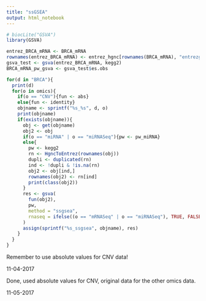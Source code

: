 ```yaml
---
title: "ssGSEA"
output: html_notebook
---
```


```r
# biocLite("GSVA")
library(GSVA)
```

```r
entrez_BRCA_mRNA <- BRCA_mRNA
rownames(entrez_BRCA_mRNA) <- entrez_hgnc[rownames(BRCA_mRNA), "entrezgene"]
gsva_test <- gsva(entrez_BRCA_mRNA, kegg2)
BRCA_mRNA_pw_gsva <- gsva_test$es.obs
```

```r
for(d in "BRCA"){
  print(d)
  for(o in omics){
    if(o == "CNV"){fun <- abs}
    else{fun <- identity}
    objname <- sprintf("%s_%s", d, o)
    print(objname)
    if(exists(objname)){
      obj <- get(objname)
      obj2 <- obj
      if(o == "miRNA" | o == "miRNASeq"){pw <- pw_miRNA}
      else{
        pw <- kegg2
        rn <- HgncToEntrez(rownames(obj))
        dupli <- duplicated(rn)
        ind <- !dupli & !is.na(rn)
        obj2 <- obj[ind,]
        rownames(obj2) <- rn[ind]
        print(class(obj2))
      }
      res <- gsva(
        fun(obj2), 
        pw, 
        method = "ssgsea", 
        rnaseq = ifelse((o == "mRNASeq" | o == "miRNASeq"), TRUE, FALSE)
      )
      assign(sprintf("%s_ssgsea", objname), res)
    }
  }
}
```

Remember to use absolute values for CNV data!

11-04-2017

Done, used absolute values for CNV, original data for the other omics data.

11-05-2017

```r

```

